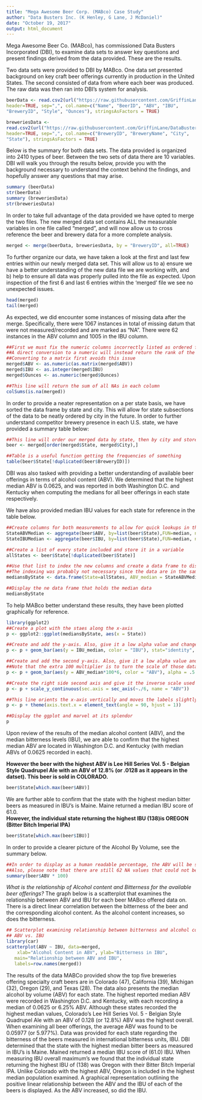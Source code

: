 ---
title: "Mega Awesome Beer Corp. (MABco) Case Study"
author: "Data Busters Inc. (K Henley, G Lane, J McDaniel)"
date: "October 19, 2017"
output: html_document
---

Mega Awesome Beer Co. (MABco), has commissioned Data Busters Incorporated (DBI), to examine data sets to answer key questions and present findings derived from the data provided.  These are the results. 

Two data sets were provided to DBI by MABco. One data set presented background on key craft beer offerings currently in production in the United States. The second consisted of data from where each beer was produced. The raw data was then ran into DBI's system
for analysis.

```{r}
beerData <- read.csv2(url("https://raw.githubusercontent.com/GriffinLane/DataBustersCaseStudy/master/Beers.csv"),
header=TRUE, sep=",", col.name=c("Name", "BeerID", "ABV", "IBU",
"BreweryID", "Style", "Ounces"), stringsAsFactors = TRUE)

breweriesData <-
read.csv2(url("https://raw.githubusercontent.com/GriffinLane/DataBustersCaseStudy/master/Breweries.csv"),
header=TRUE, sep=",", col.name=c("BreweryID", "BreweryName", "City",
"State"), stringsAsFactors = TRUE)
```

Below is the summary for both data sets. The data provided is organized
into 2410 types of beer. Between the two sets of data there are 10 variables.  
DBI will walk you through the results below, provide you with the
background necessary to understand the context behind the findings, and hopefully answer any questions that may arise.
```{r}
summary (beerData)
str(beerData)
summary (breweriesData)
str(breweriesData)
```

In order to take full advantage of the data provided we have opted to merge the two files.
The new merged data set contains ALL the measurable variables in one file called "merged",
and will now allow us to cross reference the beer and brewery data for a more complete analysis.
```{r}
merged <- merge(beerData, breweriesData, by = "BreweryID", all=TRUE)
```

To further organize our data, we have taken a look at the first and last few entries within
our newly merged data set. This will allow us to a) ensure we have a better understanding of
the new data file we are working with, and b) help to ensure all data was properly pulled 
into the file as expected.  Upon inspection of the first 6 and last 6 entries within the 'merged' file we see no unexpected issues.
```{r}
head(merged)
tail(merged)
```

As expected, we did encounter some instances of missing data after the merge. Specifically, there were 1067 instances in total of missing datum that were not measured/recorded and are marked as "NA".  There were 62 instances in the ABV column and 1005 in the IBU column.  
```{r}
##First we must fix the numeric columns incorrectly listed as ordered factors
##A direct conversion to a numeric will instead return the rank of the factor
##Converting to a matrix first avoids this issue
merged$ABV <- as.numeric(as.matrix(merged$ABV))
merged$IBU <- as.integer(merged$IBU)
merged$Ounces <- as.numeric(merged$Ounces)

##This line will return the sum of all NAs in each column
colSums(is.na(merged))
```

In order to provide a neater representation on a per state basis, we have sorted the data frame by state and city. This will allow for state subsections of the data to be neatly ordered by city in the future.  In order to further understand competitor brewery presence in each U.S. state, we have provided a summary table below:
```{r}
##This line will order our merged data by state, then by city and store it in a new data frame called simply "beer""
beer <- merged[order(merged$State, merged$City),] 

##Table is a useful function getting the frequencies of something
table(beer$State[!duplicated(beer$BreweryID)])
```

DBI was also tasked with providing a better understanding of available beer offerings in
terms of alcohol content (ABV).  We determined that the highest median ABV is 0.0625, and
was reported in both Washington D.C. and Kentucky when computing the medians for all beer offerings in each state respectively.

We have also provided median IBU values for each state for reference in the table below.
```{r}
##Create columns for both measurements to allow for quick lookups in the future
StateABVMedian <- aggregate(beer$ABV, by=list(beer$State),FUN=median, na.rm = TRUE)[,2]
StateIBUMedian <- aggregate(beer$IBU, by=list(beer$State),FUN=median, na.rm = TRUE)[,2]

##Create a list of every state included and store it in a variable
allStates <- beer$State[!duplicated(beer$State)]

##Use that list to index the new columns and create a data frame to display the findings
##The indexing was probably not necessary since the data are in the same order but it will be included anywyay
mediansByState <- data.frame(State=allStates, ABV_median = StateABVMedian[allStates], IBU_median = StateIBUMedian[allStates])

##Display the ne data frame that holds the median data
mediansByState
```

To help MABco better understand these results, they have been plotted graphically for reference.
```{r}
library(ggplot2)
##Create a plot with the staes along the x-axis
p <- ggplot2::ggplot(mediansByState, aes(x = State))

##Create and add the y-axis. Also, give it a low alpha value and change it's fill color
p <- p + geom_bar(aes(y = IBU_median, color = "IBU"), stat="identity", alpha = .5 , fill="blue")

##Create and add the second y-axis. Also, give it a low alpha value and change it's fill color
##Note that the extra 100 multiplier is to turn the scale of those data into a percentage scale
p <- p + geom_bar(aes(y = ABV_median*100*6, color = "ABV"), alpha = .5 , fill="Green", stat="identity")

##Create the right side second axis and give it the inverse scale used to transform the data
p <- p + scale_y_continuous(sec.axis = sec_axis(~./6, name = "ABV")) 

##This line orients the x-axis vertically and moves the labels slightly closer to the plot
p <- p + theme(axis.text.x = element_text(angle = 90, hjust = 1))

##Display the ggplot and marvel at its splendor
p
```

Upon review of the results of the median alcohol content (ABV), and the median bitterness levels (IBU), we are able to confirm that the highest median ABV are located in Washington D.C. and Kentucky (with median ABVs of 0.0625 recorded in each).  

**However the beer with the highest ABV is Lee Hill Series Vol. 5 - 
Belgian Style Quadrupel Ale with an ABV of 12.8% (or .0128 as it appears in the datset).  This beer is sold in COLORADO.**
```{r, echo=TRUE}
beer$State[which.max(beer$ABV)]
```

We are further able to confirm that the state with the highest median bitter beers as measured in IBU's is Maine. Maine returned a median IBU score of 61.0.  
**However, the individual state returning the highest IBU (138)is OREGON (Bitter Bitch Imperial IPA)**

```{r, echo=TRUE}
beer$State[which.max(beer$IBU)]
```

In order to provide a clearer picture of the Alcohol By Volume, see the summary below.
```{r}
##In order to display as a human readable percentage, the ABV will be scaled up by a factor of 100.
##Also, please note that there are still 62 NA values that could not be factored into the statistics below
summary(beer$ABV * 100) 
```

*What is the relationship of Alcohol content and Bitterness for the available beer offerings?*
The graph below is a scatterplot that examines the relationship between ABV and IBU for each
beer MABco offered data on. There is a direct linear correlation between the bitterness of the beer and the corresponding alcohol content. As the alcohol content increases, so does the bitterness.


```{r, echo=TRUE}
## Scatterplot examining relationship between bitterness and alcohol content ##
## ABV vs. IBU 
library(car)
scatterplot(ABV ~ IBU, data=merged, 
  	xlab="Alcohol Content in ABV", ylab="Bitterness in IBU", 
   main="Relationship between ABV and IBU", 
   labels=row.names(merged))
```



The results of the data MABCo provided show the top five breweries offering specialty craft beers are in Colorado (47), California (39), Michigan (32), Oregon (29), and Texas (28). The data also presents the median alcohol by volume (ABV) for each state. The  highest reported median ABV were recorded in Washington D.C. and Kentucky, with each recording a median of 0.0625 or 6.25% ABV. Although these states recorded the highest median values, Colorado's Lee Hill Series Vol. 5 - Belgian Style Quadrupel Ale with an ABV of 0.128 (or 12.8%) ABV was the highest overall.  When examining all beer offerings, the average ABV was found to be 0.05977 (or 5.977%). Data was provided for each state regarding the bitterness of the beers measured in international bitterness units, IBU. DBI determined that the state with the highest median bitter beers as measured in IBU's is Maine.  Mained returned a median IBU score of (61.0) IBU.  When measuring IBU overall maximum's we found that the individual state returning the highest IBU of (138) was Oregon with their Bitter Bitch Imperial IPA. Unlike Colorado with the highest ABV, Oregon is included in the highest median population examined.  A graphical representation outlining the positive linear relationship between the ABV and the IBU of each of the beers is displayed. As the ABV increased, so did the IBU. 

